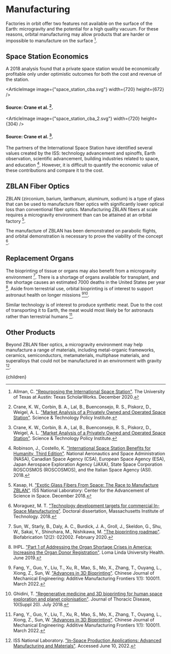 


# Manufacturing
Factories in orbit offer two features not available on the surface of the Earth: microgravity and the potential for a high quality vacuum. For these reasons, orbital manufacturing may allow products that are harder or impossible to manufacture on the surface [^1].

<DemonstrateOrbitalManufacturingSolution />

## Space Station Economics

A 2018 analysis found that a private space station would be economically profitable only under optimistic outcomes for both the cost and revenue of the station.

<ArticleImage image={"space_station_cba.svg"} width={720} height={672} />
#### Source: Crane et al. [^10].

<ArticleImage image={"space_station_cba_2.svg"} width={720} height={304} />
#### Source: Crane et al. [^10].

The partners of the International Space Station have identified several values created by the ISS: technology advancement and spinoffs, Earth observation, scientific advancement, building industries related to space, and education [^11]. However, it is difficult to quantify the economic value of these contributions and compare it to the cost.

## ZBLAN Fiber Optics
ZBLAN (zirconium, barium, lanthanum, aluminum, sodium) is a type of glass that can be used to manufacture fiber optics with significantly lower optical loss than conventional fiber optics. Manufacturing ZBLAN fibers at scale requires a microgravity environment than can be attained at an orbital factory [^6].

The manufacture of ZBLAN has been demonstrated on parabolic flights, and orbital demonstration is necessary to prove the viability of the concept [^8].

## Replacement Organs
The bioprinting of tissue or organs may also benefit from a microgravity environment [^9]. There is a shortage of organs available for transplant, and the shortage causes an estimated 7000 deaths in the United States per year [^4]. Aside from terrestrial use, orbital bioprinting is of interest to support astronaut health on longer missions [^2][^3].

Similar technology is of interest to produce synthetic meat. Due to the cost of transporting it to Earth, the meat would most likely be for astronauts rather than terrestrial humans [^2].

## Other Products
Beyond ZBLAN fiber optics, a microgravity environment may help manufacture a range of materials, including metal-organic frameworks, ceramics, semiconductors, metamaterials, multiphase materials, and superalloys that could not be manufactured in an environment with gravity [^5].

[^1]: Allman, C. ["Repurposing the International Space Station"](https://repositories.lib.utexas.edu/handle/2152/84127). The University of Texas at Austin: Texas ScholarWorks. December 2020.

[^2]: Fang, Y., Guo, Y., Liu, T., Xu, R., Mao, S., Mo, X., Zhang, T., Ouyang, L., Xiong, Z., Sun, W. ["Advances in 3D Bioprinting"](https://www.sciencedirect.com/science/article/pii/S2772665722000010). Chinese Journal of Mechanical Engineering: Additive Manufacturing Frontiers 1(1): 100011. March 2022.

[^3]: Ghidini, T. ["Regenerative medicine and 3D bioprinting for human space exploration and planet colonisation"](https://www.ncbi.nlm.nih.gov/pmc/articles/PMC6081368/). Journal of Thoracic Disease, 10(Suppl 20). July 2018.

[^4]: IHPL. ["Part 1 of Addressing the Organ Shortage Crises in America: Increasing the Organ Donor Registration"](https://ihpl.llu.edu/blog/part-1-addressing-organ-shortage-crises-america-increasing-organ-donor-registration). Loma Linda University Health. June 2019.

[^5]: ISS National Laboratory. ["In-Space Production Applications: Advanced Manufacturing and Materials"](https://www.issnationallab.org/ispa-materials-manufacturing/). Accessed June 10, 2022.

[^6]: Kasap, H. ["Exotic Glass Fibers From Space: The Race to Manufacture ZBLAN"](https://www.issnationallab.org/iss360/exotic-glass-fibers-from-space-the-race-to-manufacture-zblan/). ISS National Laboratory: Center for the Advancement of Science in Space. December 2018.

[^7]: Maender, C., Aspiotis, J., Clemens, R., Gupta, A., Panchanathan, D., Zuniga, D., Stoudemire, J. ["Beyond the ISS : The World's First Commercial Space Station"](https://onlinelibrary.wiley.com/doi/abs/10.1002/9783527830909.ch17). From In-Space Manufacturing and Resources: Earth and Planetary Exploration Applications. July 2022.

[^8]: Moraguez, M. T. ["Technology development targets for commercial In-Space Manufacturing"](https://dspace.mit.edu/handle/1721.1/119308). Doctoral dissertation, Massachusetts Institute of Technology. 2018.

[^9]: Sun, W., Starly, B., Daly, A. C., Burdick, J. A., Groll, J., Skeldon, G., Shu, W., Sakai, Y., Shinohara, M., Nishikawa, M. ["The bioprinting roadmap"](https://iopscience.iop.org/article/10.1088/1758-5090/ab5158/meta). Biofabrication 12(2): 022002. February 2020.

[^10]: Crane, K. W., Corbin, B. A., Lal, B., Buenconsejo, R. S., Piskorz, D., Weigel, A. L. ["Market Analysis of a Privately Owned and Operated Space Station"](https://www.ida.org/-/media/feature/publications/m/ma/market-analysis-of-a-privately-owned-and-operated-space-station/p-8247.ashx). Science & Technology Policy Institute.

[^11]: Robinson, J., Costello, K. ["International Space Station Benefits for Humanity, Third Edition"](https://www.nasa.gov/sites/default/files/atoms/files/benefits-for-humanity_third.pdf). National Aeronautics and Space Administration (NASA), Canadian Space Agency (CSA), European Space Agency (ESA), Japan Aerospace Exploration Agency (JAXA), State Space Corporation ROSCOSMOS (ROSCOSMOS), and the Italian Space Agency (ASI). 2018.

  <Article 
    focusAreaUrl={focusAreaUrl} 
    hierarchy={hierarchy} 
    site={site}
  >
    {children}
  </Article>